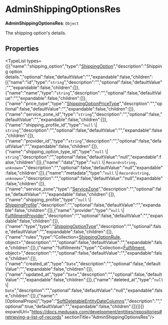 
# AdminShippingOptionsRes

 **AdminShippingOptionsRes**: `Object`

The shipping option's details.

## Properties

<TypeList types={[{"name":"shipping_option","type":"[ShippingOption](../../../fulfillment_models/classes/fulfillment_models.ShippingOption/page.mdx)","description":"Shipping option details.","optional":false,"defaultValue":"","expandable":false,"children":[{"name":"id","type":"`string`","description":"","optional":false,"defaultValue":"","expandable":false,"children":[]},{"name":"name","type":"`string`","description":"","optional":false,"defaultValue":"","expandable":false,"children":[]},{"name":"price_type","type":"[ShippingOptionPriceType](../../../utils/FulfillmentUtils/enums/utils.FulfillmentUtils.ShippingOptionPriceType/page.mdx)","description":"","optional":false,"defaultValue":"","expandable":false,"children":[]},{"name":"service_zone_id","type":"`string`","description":"","optional":false,"defaultValue":"","expandable":false,"children":[]},{"name":"shipping_profile_id","type":"`null` \\| `string`","description":"","optional":false,"defaultValue":"","expandable":false,"children":[]},{"name":"provider_id","type":"`string`","description":"","optional":false,"defaultValue":"","expandable":false,"children":[]},{"name":"shipping_option_type_id","type":"`null` \\| `string`","description":"","optional":false,"defaultValue":"null","expandable":false,"children":[]},{"name":"data","type":"`null` \\| `Record<string, unknown>`","description":"","optional":false,"defaultValue":"null","expandable":false,"children":[]},{"name":"metadata","type":"`null` \\| `Record<string, unknown>`","description":"","optional":false,"defaultValue":"null","expandable":false,"children":[]},{"name":"service_zone","type":"[ServiceZone](../../../fulfillment_models/classes/fulfillment_models.ServiceZone/page.mdx)","description":"","optional":false,"defaultValue":"","expandable":false,"children":[]},{"name":"shipping_profile","type":"`null` \\| [ShippingProfile](../../../fulfillment_models/classes/fulfillment_models.ShippingProfile/page.mdx)","description":"","optional":false,"defaultValue":"","expandable":false,"children":[]},{"name":"provider","type":"`null` \\| [FulfillmentProvider](../../../fulfillment_models/classes/fulfillment_models.FulfillmentProvider/page.mdx)","description":"","optional":false,"defaultValue":"","expandable":false,"children":[]},{"name":"type","type":"[ShippingOptionType](../../../fulfillment_models/classes/fulfillment_models.ShippingOptionType/page.mdx)","description":"","optional":false,"defaultValue":"","expandable":false,"children":[]},{"name":"rules","type":"Collection&#60;[ShippingOptionRule](../../../fulfillment_models/classes/fulfillment_models.ShippingOptionRule/page.mdx), object&#62;","description":"","optional":false,"defaultValue":"","expandable":false,"children":[]},{"name":"fulfillments","type":"Collection&#60;[Fulfillment](../../../fulfillment_models/classes/fulfillment_models.Fulfillment/page.mdx), object&#62;","description":"","optional":false,"defaultValue":"","expandable":false,"children":[]},{"name":"created_at","type":"`Date`","description":"","optional":false,"defaultValue":"","expandable":false,"children":[]},{"name":"updated_at","type":"`Date`","description":"","optional":false,"defaultValue":"","expandable":false,"children":[]},{"name":"deleted_at","type":"`null` \\| `Date`","description":"","optional":false,"defaultValue":"null","expandable":false,"children":[]},{"name":"[OptionalProps]","type":"[SoftDeletableEntityDateColumns](../../../types/DAL/types/types.DAL.SoftDeletableEntityDateColumns/page.mdx)","description":"","optional":true,"defaultValue":"","expandable":false,"children":[]}]}]} expandUrl="https://docs.medusajs.com/development/entities/repositories#retrieving-a-list-of-records" sectionTitle="AdminShippingOptionsRes"/>
